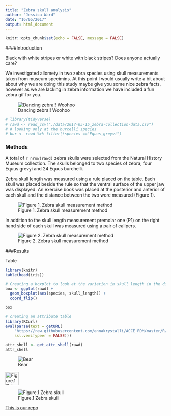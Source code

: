 ```yaml
---
title: "Zebra skull analysis"
author: "Jessica Ward"
date: "16/05/2017"
output: html_document
---
```


```r
knitr::opts_chunk$set(echo = FALSE, message = FALSE)
```

####Introduction

Black with white stripes or white with black stripes? 
Does anyone actually care?

We investigated allomety in two zebra species using skull measurements taken from museum specimins. At this point I would usually write a bit about about why we are doing this study maybe give you some nice zebra facts, however as we are lacking in zebra information we have included a fun zebra gif for you. 

![Dancing zebra!! Woohoo](https://media.giphy.com/media/bHoFqabfGJLpu/giphy.gif?response_id=591dbf997c2f1a226c5beb57)


```r
# library(tidyverse)
# rawd <- read_csv("./data/2017-05-15_zebra-collection-data.csv")
# # looking only at the burcelli species 
# bur <- rawd %>% filter(!species =="Equus_greyvi")
```

### Methods
A total of `r nrow(rawd)` zebra skulls were selected from the Natural History Museum collection. The skulls belonged to two species of zebra; four Equus grevyi and 24 Equus burchelli. 

Zebra skull length was measured using a rule placed on the table. Each skull was placed beside the rule so that the ventral surface of the upper jaw was displayed. An exercise book was placed at the posterior and anterior of each skull and the distance between the two were measured (Figure 1).

![Figure 1. Zebra skull measurement method](IMG_0708.JPG)


In addition to the skull length measurement premolar one (P1) on the right hand side of each skull was measured using a pair of calipers.


![Figure 2. Zebra skull measurement method](IMG_0712.JPG)



###Results







Table
```r
library(knitr)
kable(head(iris))
```

```r
# Creating a boxplot to look at the variation in skull length in the different species 
box <- ggplot(rawd) +
  geom_boxplot(aes(species, skull_length)) +
  coord_flip()

box
```


```r
# creating an attribute table
library(RCurl)
eval(parse(text = getURL(
    "https://raw.githubusercontent.com/annakrystalli/ACCE_RDM/master/R/eml_utils.R",
    ssl.verifypeer = FALSE)))

attr_shell <- get_attr_shell(rawd)
attr_shell
```

![Bear](https://placebear.com/g/200/300)

<img src="IMG_0711.JPG" alt="Figure.1 Zebra skull" height="42" width="42">

![Figure.1 Zebra skull](IMG_0711.JPG)

[This is our repo](https://github.com/adam-p/markdown-here/wiki/Markdown-Cheatsheet)